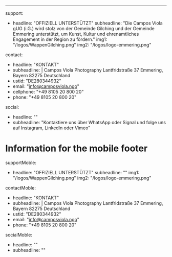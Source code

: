 ---
support:
  - headline: "OFFIZIELL UNTERSTÜTZT"
    subheadline: "Die Campos Viola gUG (i.G.) wird stolz von der Gemeinde Gilching und der Gemeinde Emmering unterstützt, um Kunst, Kultur und ehrenamtliches Engagement in der Region zu fördern."
    img1: "/logos/WappenGilching.png"
    img2: "/logos/logo-emmering.png"

contact:
  - headline: "KONTAKT"
  - subheadline: |
      Campos Viola Photography
      Lantfridstraße 37
      Emmering, Bayern 82275
      Deutschland
  - ustid: "DE280344932"
  - email: "info@camposviola.ngo"
  - cellphone: "+49 8105 20 800 20"
  - phone: "+49 8105 20 800 20"

social:
  - headline: ""
  - subheadline: "Kontaktiere uns über WhatsApp oder Signal und folge uns auf Instagram, LinkedIn oder Vimeo"

# Information for the mobile footer

supportMoble:
  - headline: "OFFIZIELL UNTERSTÜTZT"
    subheadline: ""
    img1: "/logos/WappenGilching.png"
    img2: "/logos/logo-emmering.png"

contactMoble:
  - headline: "KONTAKT"
  - subheadline: |
      Campos Viola Photography
      Lantfridstraße 37
      Emmering, Bayern 82275
      Deutschland
  - ustid: "DE280344932"
  - email: "info@camposviola.ngo"
  - phone: "+49 8105 20 800 20"

socialMoble:
  - headline: ""
  - subheadline: ""
